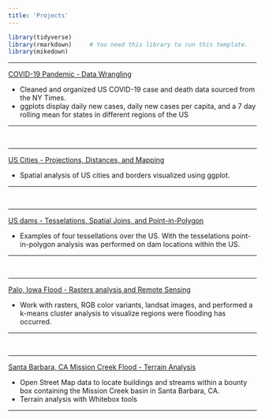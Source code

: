 ```yaml
---
title: 'Projects'
---
```

```r
library(tidyverse)
library(rmarkdown)     # You need this library to run this template.
library(mikedown)   
```

***

[COVID-19 Pandemic - Data Wrangling](https://anguswg-ucsb.github.io/geog-176A-labs/lab-02.html)



  - Cleaned and organized US COVID-19 case and death data sourced from the NY Times.
  - ggplots display daily new cases, daily new cases per capita, and a 7 day rolling mean for states in different regions of the US

*** 
<br>

*** 

[US Cities - Projections, Distances, and Mapping](https://anguswg-ucsb.github.io/geog-176A-labs/lab-03.html)



  - Spatial analysis of US cities and borders visualized using ggplot.

*** 
<br>

***

[US dams - Tesselations, Spatial Joins, and Point-in-Polygon](https://anguswg-ucsb.github.io/geog-176A-labs/lab-04.html)


  - Examples of four tessellations over the US. With the tesselations point-in-polygon analysis was performed on dam locations within the US.

*** 
<br>

*** 

[Palo, Iowa Flood - Rasters analysis and Remote Sensing](https://anguswg-ucsb.github.io/geog-176A-labs/lab-05.html)


  - Work with rasters, RGB color variants, landsat images, and performed a k-means cluster analysis to visualize regions were flooding has occurred.

*** 
<br>  


*** 

[Santa Barbara, CA Mission Creek Flood - Terrain Analysis](https://anguswg-ucsb.github.io/geog-176A-labs/lab-06.html)


  - Open Street Map data to locate buildings and streams within a bounty box containing the Mission Creek basin in Santa Barbara, CA. 
  - Terrain analysis with Whitebox tools

*** 
<br>
<br> 








































